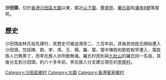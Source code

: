 {{multiple issues|
{{expand|time=2015-09-02T04:46:11+00:00}}
{{unreferenced|time=2015-09-02T04:46:11+00:00}}
}}
'''沙田頭'''，位於[[香港|香港]][[沙田區|沙田區]][[大圍|大圍]]以東，鄰近[[山下圍|山下圍]]、[[豐盛苑|豐盛苑]]、[[秦石邨|秦石邨]]和[[溱岸8號|溱岸8號]]等屋苑。

==歷史==
沙田頭由林氏祖先建村，其歷史可被追溯至二、三百年前。其後其他姓氏開始遷入沙田頭，包括陳、劉、李、馮、王、楊、羅、葉，當中陳姓和劉姓較早遷入，葉姓族人已無男丁，而李氏族人亦所餘無幾。羅氏村民則與[[九肚山|九肚山]]的羅氏同一先祖，其後分支到沙田頭。約六十多年前，李氏族人分支建立現在的[[李屋村|李屋村]]。

{{hk-geo-stub}}

[[Category:沙田區鄉村|Category:沙田區鄉村]]
[[Category:大圍|Category:大圍]]
[[Category:香港客家鄉村|Category:香港客家鄉村]]